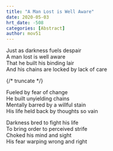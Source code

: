 ```yaml
---
title: "A Man Lost is Well Aware"
date: 2020-05-03
hrt_date: -508
categories: [Abstract]
author: mov51
---
```

Just as darkness fuels despair  
A man lost is well aware  
That he built his binding lair  
And his chains are locked by lack of care  

{/* truncate */}
  
Fueled by fear of change  
He built unyielding chains  
Mentally barred by a willful stain  
His life held back by thoughts so vain  
  
Darkness bred to fight his life  
To bring order to perceived strife  
Choked his mind and sight  
His fear warping wrong and right  